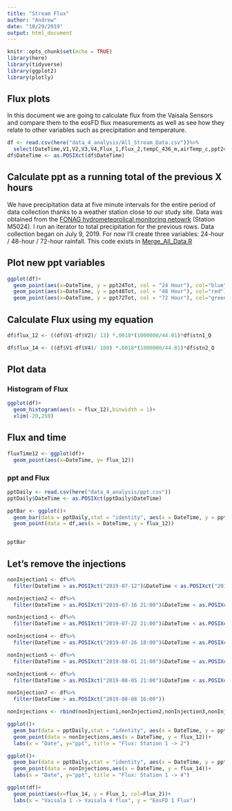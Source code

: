 ```yaml
---
title: "Stream Flux"
author: "Andrew"
date: "10/29/2019"
output: html_document
---
```


```r
knitr::opts_chunk$set(echo = TRUE)
library(here)
library(tidyverse)
library(ggplot2)
library(plotly)
```

## Flux plots
In this document we are going to calculate flux from the Vaisala Sensors and compare them to the eosFD flux measurements as well as see how they relate to other variables such as precipitation and temperature.
```r
df <- read.csv(here("data_4_analysis/All_Stream_Data.csv"))%>%
  select(DateTime,V1,V2,V3,V4,Flux_1,Flux_2,tempC_436_m,airTemp_c,ppt24Tot,ppt48Tot,ppt72Tot,stn1_Q,stn2_Q,stn3_Q,stn4_Q)
df$DateTime <- as.POSIXct(df$DateTime)
```

## Calculate ppt as a running total of the previous X hours
We have precipitation data at five minute intervals for the entire period of data collection thanks to a weather station close to our study site. Data was obtained from the [FONAG hydrometeorolical monitoring netowrk](http://sedc.fonag.org.ec/reportes/consultas/) (Station M5024). I run an iterator to total precipitation for the previous rows. Data collection began on July 9, 2019.
For now I'll create three variables: 24-hour / 48-hour / 72-hour rainfall. This code exists in [Merge_All_Data.R](github.com)

## Plot new ppt variables
```r
ggplot(df)+
  geom_point(aes(x=DateTime, y = ppt24Tot, col = "24 Hour"), col="blue")+
  geom_point(aes(x=DateTime, y = ppt48Tot, col = "48 Hour"), col="red")+
  geom_point(aes(x=DateTime, y = ppt72Tot, col = "72 Hour"), col="green")

```

## Calculate Flux using my equation
```r
df$flux_12 <- ((df$V1-df$V2)/ 13) *.0018*(1000000/44.01)*df$stn1_Q

```


```r
df$flux_14 <- ((df$V1-df$V4)/ 100) *.0018*(1000000/44.01)*df$stn2_Q
```

## Plot data

### Histogram of Flux
```r
ggplot(df)+
  geom_histogram(aes(x = flux_12),binwidth = 1)+
  xlim(-20,250)
```

## Flux and time
```r
fluxTime12 <- ggplot(df)+
  geom_point(aes(x=DateTime, y= flux_12))

```



### ppt and Flux
```r
pptDaily <- read.csv(here("data_4_analysis/ppt.csv"))
pptDaily$DateTime <- as.POSIXct(pptDaily$DateTime)

pptBar <- ggplot()+
  geom_bar(data = pptDaily,stat = "identity", aes(x = DateTime, y = ppt_mm))+
  geom_point(data = df,aes(x = DateTime, y = flux_12))


pptBar
```

## Let's remove the injections
```r
nonInjection1 <- df%>%
  filter(DateTime > as.POSIXct("2019-07-12")&DateTime < as.POSIXct("2019-07-16 14:00"))

nonInjection2 <- df%>%
  filter(DateTime > as.POSIXct("2019-07-16 21:00")&DateTime < as.POSIXct("2019-07-22 14:00"))

nonInjection3 <- df%>%
  filter(DateTime > as.POSIXct("2019-07-22 21:00")&DateTime < as.POSIXct("2019-07-26 12:30"))

nonInjection4 <- df%>%
  filter(DateTime > as.POSIXct("2019-07-26 18:00")&DateTime < as.POSIXct("2019-08-01 15:30"))

nonInjection5 <- df%>%
  filter(DateTime > as.POSIXct("2019-08-01 21:00")&DateTime < as.POSIXct("2019-08-05 16:00"))

nonInjection6 <- df%>%
  filter(DateTime > as.POSIXct("2019-08-05 21:00")&DateTime < as.POSIXct("2019-08-08 12:30"))

nonInjection7 <- df%>%
  filter(DateTime > as.POSIXct("2019-08-08 16:00"))

nonInjections <- rbind(nonInjection1,nonInjection2,nonInjection3,nonInjection4,nonInjection5,nonInjection6,nonInjection7)

ggplot()+
  geom_bar(data = pptDaily,stat = "identity", aes(x = DateTime, y = ppt_mm))+
  geom_point(data = nonInjections,aes(x = DateTime, y = flux_12))+
  labs(x = "Date", y="ppt", title = "Flux: Station 1 -> 2")

ggplot()+
  geom_bar(data = pptDaily,stat = "identity", aes(x = DateTime, y = ppt_mm))+
  geom_point(data = nonInjections,aes(x = DateTime, y = flux_14))+
  labs(x = "Date", y="ppt", title = "Flux: Station 1 -> 4")
```

```r
ggplot(df)+
  geom_point(aes(x=flux_14, y = Flux_1, col=Flux_2))+
  labs(x = "Vaisala 1 -> Vaisala 4 flux", y = "EosFD 1 Flux")
```

